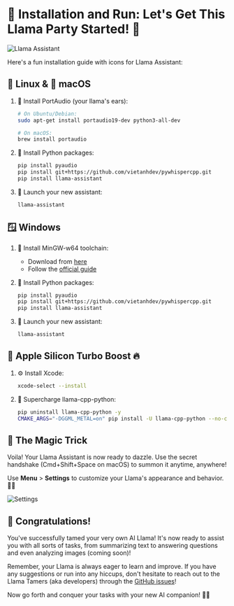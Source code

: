 # 🚀 Installation and Run: Let's Get This Llama Party Started! 🎉

![Llama Assistant](/screenshot.png)

Here's a fun installation guide with icons for Llama Assistant:

## 🐧 Linux & 🍎 macOS

1. 🎵 Install PortAudio (your llama's ears):
   ```bash
   # On Ubuntu/Debian:
   sudo apt-get install portaudio19-dev python3-all-dev

   # On macOS:
   brew install portaudio
   ```

2. 🐍 Install Python packages:
   ```bash
   pip install pyaudio
   pip install git+https://github.com/vietanhdev/pywhispercpp.git
   pip install llama-assistant
   ```

3. 🚀 Launch your new assistant:
   ```bash 
   llama-assistant
   ```

## 🪟 Windows 

1. 🔧 Install MinGW-w64 toolchain:
   - Download from [here](https://github.com/msys2/msys2-installer/releases/download/2024-01-13/msys2-x86_64-20240113.exe)
   - Follow the [official guide](https://code.visualstudio.com/docs/cpp/config-mingw)

2. 🐍 Install Python packages:
   ```bash
   pip install pyaudio
   pip install git+https://github.com/vietanhdev/pywhispercpp.git
   pip install llama-assistant
   ```

3. 🚀 Launch your new assistant:
   ```bash
   llama-assistant
   ```

## 🍎 Apple Silicon Turbo Boost 🔥

1. ⚙️ Install Xcode:
   ```bash
   xcode-select --install
   ```

2. 🚀 Supercharge llama-cpp-python:
   ```bash
   pip uninstall llama-cpp-python -y
   CMAKE_ARGS="-DGGML_METAL=on" pip install -U llama-cpp-python --no-cache-dir
   ```


## 🎩 The Magic Trick

Voila! Your Llama Assistant is now ready to dazzle. Use the secret handshake (Cmd+Shift+Space on macOS) to summon it anytime, anywhere!

Use **Menu** > **Settings** to customize your Llama's appearance and behavior. 🦙🎩

![Settings](/settings.png)

## 🎉 Congratulations!

You've successfully tamed your very own AI Llama! It's now ready to assist you with all sorts of tasks, from summarizing text to answering questions and even analyzing images (coming soon)!

Remember, your Llama is always eager to learn and improve. If you have any suggestions or run into any hiccups, don't hesitate to reach out to the Llama Tamers (aka developers) through the [GitHub issues](https://github.com/vietanhdev/llama-assistant/issues)!

Now go forth and conquer your tasks with your new AI companion! 🦙💪